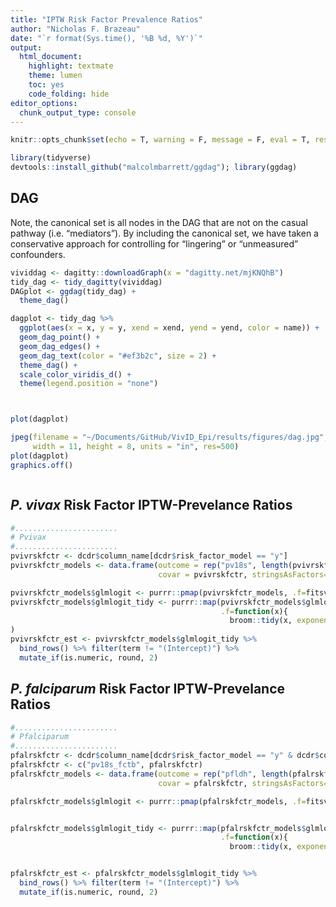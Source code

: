 ```yaml
---
title: "IPTW Risk Factor Prevalence Ratios"
author: "Nicholas F. Brazeau"
date: "`r format(Sys.time(), '%B %d, %Y')`"
output: 
  html_document:
    highlight: textmate
    theme: lumen
    toc: yes
    code_folding: hide
editor_options: 
  chunk_output_type: console
---
```


```r
knitr::opts_chunk$set(echo = T, warning = F, message = F, eval = T, results = 'hide')
```

```r
library(tidyverse)
devtools::install_github("malcolmbarrett/ggdag"); library(ggdag)

```


## DAG
Note, the canonical set is all nodes in the DAG that are not on the casual pathway (i.e. "mediators"). By including the canonical set, we have taken a conservative approach for controlling for "lingering" or "unmeasured" confounders. 
  
```r
vividdag <- dagitty::downloadGraph(x = "dagitty.net/mjKNQhB")
tidy_dag <- tidy_dagitty(vividdag)
DAGplot <- ggdag(tidy_dag) +
  theme_dag()

dagplot <- tidy_dag %>% 
  ggplot(aes(x = x, y = y, xend = xend, yend = yend, color = name)) +
  geom_dag_point() +
  geom_dag_edges() +
  geom_dag_text(color = "#ef3b2c", size = 2) +
  theme_dag() +
  scale_color_viridis_d() + 
  theme(legend.position = "none")



plot(dagplot)

jpeg(filename = "~/Documents/GitHub/VivID_Epi/results/figures/dag.jpg",
     width = 11, height = 8, units = "in", res=500)
plot(dagplot)
graphics.off()



```


## _P. vivax_ Risk Factor IPTW-Prevelance Ratios
```r
#.......................
# Pvivax 
#.......................
pvivrskfctr <- dcdr$column_name[dcdr$risk_factor_model == "y"]
pvivrskfctr_models <- data.frame(outcome = rep("pv18s", length(pvivrskfctr)), 
                                 covar = pvivrskfctr, stringsAsFactors=FALSE)

pvivrskfctr_models$glmlogit <- purrr::pmap(pvivrskfctr_models, .f=fitsvyglmlogit)
pvivrskfctr_models$glmlogit_tidy <- purrr::map(pvivrskfctr_models$glmlog,
                                               .f=function(x){
                                                 broom::tidy(x, exponentiate=TRUE, conf.int=TRUE)}
)
pvivrskfctr_est <- pvivrskfctr_models$glmlogit_tidy %>% 
  bind_rows() %>% filter(term != "(Intercept)") %>% 
  mutate_if(is.numeric, round, 2)

```


## _P. falciparum_ Risk Factor IPTW-Prevelance Ratios
```r
#.......................
# Pfalciparum 
#.......................
pfalrskfctr <- dcdr$column_name[dcdr$risk_factor_model == "y" & dcdr$column_name != "pfldh_fctb"]
pfalrskfctr <- c("pv18s_fctb", pfalrskfctr)
pfalrskfctr_models <- data.frame(outcome = rep("pfldh", length(pfalrskfctr)), 
                                 covar = pfalrskfctr, stringsAsFactors=FALSE)

pfalrskfctr_models$glmlogit <- purrr::pmap(pfalrskfctr_models, .f=fitsvyglmlogit)


pfalrskfctr_models$glmlogit_tidy <- purrr::map(pfalrskfctr_models$glmlogit,
                                               .f=function(x){
                                                 broom::tidy(x, exponentiate=TRUE, conf.int=TRUE)})


pfalrskfctr_est <- pfalrskfctr_models$glmlogit_tidy %>% 
  bind_rows() %>% filter(term != "(Intercept)") %>% 
  mutate_if(is.numeric, round, 2)


```
